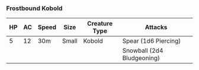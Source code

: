 ### Frostbound Kobold {#frostbound-kobold}

| HP  | AC  | Speed | Size  | Creature Type | Attacks                    |
| --- | --- | ----- | ----- | ------------- | -------------------------- |
|  5  | 12  | 30m   | Small | Kobold        | Spear (1d6 Piercing)       |
|     |     |       |       |               | Snowball (2d4 Bludgeoning) |

